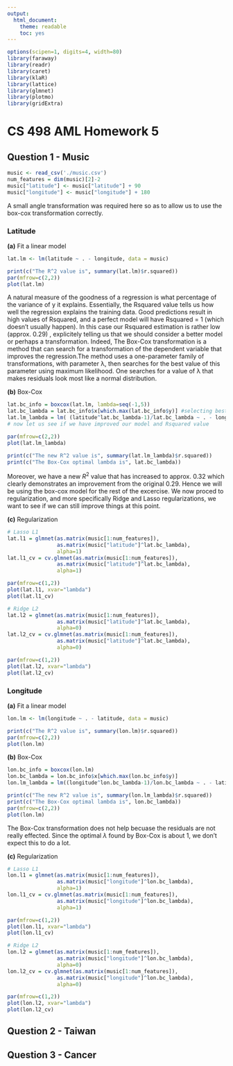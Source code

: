 ```yaml
---
output:
  html_document:
    theme: readable
    toc: yes
---
```

```r
options(scipen=1, digits=4, width=80)
library(faraway)
library(readr)
library(caret)
library(klaR)
library(lattice)
library(glmnet)
library(plotmo)
library(gridExtra)
```

# CS 498 AML Homework 5
## Question 1 - Music
```r
music <- read_csv('./music.csv')
num_features = dim(music)[2]-2
music["latitude"] <- music["latitude"] + 90
music["longitude"] <- music["longitude"] + 180
```
A small angle transformation was required here so as to allow us to use the box-cox transformation correctly.

### Latitude
**(a)** Fit a linear model

```r
lat.lm <- lm(latitude ~ . - longitude, data = music)
```

```r
print(c("The R^2 value is", summary(lat.lm)$r.squared))
par(mfrow=c(2,2))
plot(lat.lm)
```
A natural measure of the goodness of a regression is what percentage of the variance of y it explains. Essentially, the Rsquared value tells us how well the regression explains the training data. Good predictions result in high values of Rsquared, and a perfect model will have Rsquared = 1 (which doesn’t usually happen). In this case our Rsquared estimation is rather low (approx. 0.29) , explicitely telling us that we should consider a better model or perhaps a transformation. Indeed, The Box-Cox transformation is a method that can search for a transformation of the dependent variable that improves the regression.The method uses a one-parameter family of transformations, with parameter λ, then searches for the best value of this parameter using maximum likelihood. One searches for a value of λ that makes residuals look most like a normal distribution.

**(b)** Box-Cox

```r
lat.bc_info = boxcox(lat.lm, lambda=seq(-1,5))
lat.bc_lambda = lat.bc_info$x[which.max(lat.bc_info$y)] #selecting best lambda
lat.lm_lambda = lm( (latitude^lat.bc_lambda-1)/lat.bc_lambda ~ . - longitude, data=music)
# now let us see if we have improved our model and Rsquared value
```

```r
par(mfrow=c(2,2))
plot(lat.lm_lambda)
```

```r
print(c("The new R^2 value is", summary(lat.lm_lambda)$r.squared))
print(c("The Box-Cox optimal lambda is", lat.bc_lambda))
```
Moreover, we have a new $R^2$ value that has increased to approx. $0.32$ which clearly demonstrates an improvement from the original $0.29$. Hence we will be using the box-cox model for the rest of the excercise. We now proced to regularization, and more specifically Ridge and Lasso regularizations, we want to see if we can still improve things at this point.

**(c)** Regularization
```r
# Lasso L1
lat.l1 = glmnet(as.matrix(music[1:num_features]),
				as.matrix(music["latitude"]^lat.bc_lambda),
				alpha=1)
lat.l1_cv = cv.glmnet(as.matrix(music[1:num_features]),
				as.matrix(music["latitude"]^lat.bc_lambda),
				alpha=1)
```

```r
par(mfrow=c(1,2))
plot(lat.l1, xvar="lambda")
plot(lat.l1_cv)
```


```r
# Ridge L2
lat.l2 = glmnet(as.matrix(music[1:num_features]),
				as.matrix(music["latitude"]^lat.bc_lambda),
				alpha=0)
lat.l2_cv = cv.glmnet(as.matrix(music[1:num_features]),
				as.matrix(music["latitude"]^lat.bc_lambda),
				alpha=0)
```

```r
par(mfrow=c(1,2))
plot(lat.l2, xvar="lambda")
plot(lat.l2_cv)
```


### Longitude
**(a)** Fit a linear model
```r
lon.lm <- lm(longitude ~ . - latitude, data = music)
```

```r
print(c("The R^2 value is", summary(lon.lm)$r.squared))
par(mfrow=c(2,2))
plot(lon.lm)
```

**(b)** Box-Cox

```r
lon.bc_info = boxcox(lon.lm)
lon.bc_lambda = lon.bc_info$x[which.max(lon.bc_info$y)]
lon.lm_lambda = lm((longitude^lon.bc_lambda-1)/lon.bc_lambda ~ . - latitude, data=music)
```

```r
print(c("The new R^2 value is", summary(lon.lm_lambda)$r.squared))
print(c("The Box-Cox optimal lambda is", lon.bc_lambda))
par(mfrow=c(2,2))
plot(lon.lm)
```

The Box-Cox transformation does not help becuase the residuals are not really effected. Since the optimal $\lambda$ found by Box-Cox is about $1$, we don't expect this to do a lot.

**(c)** Regularization
```r
# Lasso L1
lon.l1 = glmnet(as.matrix(music[1:num_features]),
				as.matrix(music["longitude"]^lon.bc_lambda),
				alpha=1)
lon.l1_cv = cv.glmnet(as.matrix(music[1:num_features]),
				as.matrix(music["longitude"]^lon.bc_lambda),
				alpha=1)
```

```r
par(mfrow=c(1,2))
plot(lon.l1, xvar="lambda")
plot(lon.l1_cv)
```

```r
# Ridge L2
lon.l2 = glmnet(as.matrix(music[1:num_features]),
				as.matrix(music["longitude"]^lon.bc_lambda),
				alpha=0)
lon.l2_cv = cv.glmnet(as.matrix(music[1:num_features]),
				as.matrix(music["longitude"]^lon.bc_lambda),
				alpha=0)
```

```r
par(mfrow=c(1,2))
plot(lon.l2, xvar="lambda")
plot(lon.l2_cv)
```



## Question 2 - Taiwan

## Question 3 - Cancer
